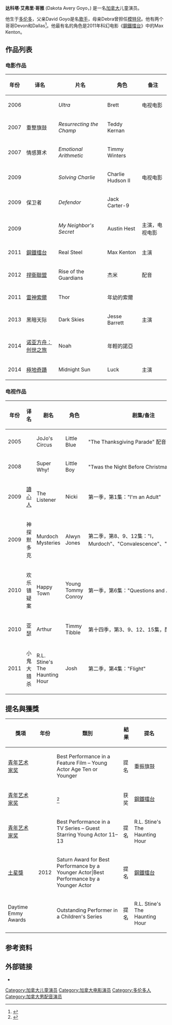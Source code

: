 {{noteTA
|G1=Show
|G2=Movie
|1=zh-tw:哥雅; zh-hk:高尤; zh-cn:高尤;
}}
{{Infobox entertainer
| 類型   = 男演员
| 本名   =  Dakota Avery Goyo
| 英文名   = Dakota Goyo
| caption   = 
| birth_date   = {{birth date and age|1999|8|22}}
| birth_place   = {{CAN}}[[安大略|安大略]][[多伦多|多伦多]]
| occupation   = 演员
| 語言   = 英语 
| 出道日期   = 2004年 
| yearsactive   = 2004至今
| 代表作   =  《[[雷神_(电影)|雷神索爾]]》<br>《[[鋼鐵擂台|鋼鐵擂台]]》<br>《[[捍衛聯盟|捍衛聯盟]]》
| 網站 = http://dakotaaverygoyo.tumblr.com/
| IMDb    = 2023672
}}

'''达科塔·艾弗里·哥雅''' (Dakota Avery Goyo，{{bd|1999年|8月22日||}}) 是一名[[加拿大|加拿大]]儿童演员。

他生于[[多伦多|多伦多]]，父亲David Goyo是名[[歌手|歌手]]，母亲Debra曾担任[[模特兒|模特兒]]。他有两个哥哥Devon和Dallas<ref name="ref1">{{cite news|last=Demara|first=Bruce|coauthors=|title=Dakota Goyo reaches for the stars|pages=|publisher=The Star|date=August 24, 2007|url=http://www.thestar.com/entertainment/article/249364|accessdate=August 25, 2007}}</ref>。他最有名的角色是2011年科幻电影《[[鋼鐵擂台|鋼鐵擂台]]》中的Max Kenton。

== 作品列表 ==
=== 电影作品 ===
{| class="wikitable sortable"
|-
! 年份 !! 译名 !! 片名 !! 角色 !! scope="col" class="unsortable" | 备注
|-
| 2006
|  || ''Ultra'' || Brett || 电视电影
|-
| 2007
| 重整旗鼓 || ''Resurrecting the Champ'' || Teddy Kernan || 
|-
| 2007
| 情感算术 || ''Emotional Arithmetic'' || Timmy Winters || 
|-
| 2009
|  || ''Solving Charlie'' || Charlie Hudson II || 电视电影
|-
| 2009
| 保卫者 || ''Defendor'' || Jack Carter-9 ||
|-
| 2009
|  || ''My Neighbor's Secret'' || Austin Hest || 主演，电视电影
|-
| 2011
| [[鋼鐵擂台|鋼鐵擂台]] || Real Steel || Max Kenton || 主演
|-
| 2012
| [[捍衛聯盟|捍衛聯盟]] || Rise of the Guardians || 杰米 || 配音
|-
| 2011
| [[雷神_(电影)|雷神索爾]] || Thor || 年幼的索爾 ||
|-
| 2013
| 黑暗天际 || Dark Skies || Jesse Barrett || 主演 
|-
| 2014
| [[诺亚方舟：创世之旅|诺亚方舟：创世之旅]] || Noah || 年輕的諾亞 ||  
|-
| 2014 
| [[極地奇蹟|極地奇蹟]] || Midnight Sun || Luck || 主演
|}

=== 电视作品 ===
{| class="wikitable sortable"
|-
! 年份 !! 译名 !! 剧名 !! 角色 !! scope="col" class="unsortable" | 剧集/备注
|-
| 2005 ||  || JoJo's Circus || Little Blue || "The Thanksgiving Parade" 配音
|-
| 2008 ||  || Super Why! || Little Boy || "Twas the Night Before Christmas" 配音
|-
| 2009 || [[讀心人|讀心人]] || The Listener || Nicki || 第一季，第1集："I'm an Adult"
|-
| 2009 || 神探默多克 || Murdoch Mysteries || Alwyn Jones || 第二季，第8、9、12集："I，Murdoch"、"Convalescence"、"Werewolves"
|-
| 2010 || 欢乐镇疑案 || Happy Town || Young Tommy Conroy || 第一季，第6集："Questions and Antlers"
|-
| 2010 || 亚瑟 || Arthur || Timmy Tibble || 第十四季，第3、9、12、15集，配音
|-
| 2011 || 小鬼大猎杀 || R.L. Stine's The Haunting Hour || Josh|| 第二季，第4集："Flight"
|}

==提名與獲獎==
{| class="wikitable sortable"
|-
! 獎項 !! 年份 !! 類別 !! 結果 !! 提名
|-
| [[青年艺术家奖|青年艺术家奖]] || {{link-en|29th Young Artist Awards|29th Young Artist Awards|2008}} || Best Performance in a Feature Film – Young Actor Age Ten or Younger || 提名 || 重振旗鼓
|-
| [[青年艺术家奖|青年艺术家奖]] || {{link-en|33rd Young Artist Awards|33rd Young Artist Awards|2012}} || {{link-en|Best Performance in a Feature Film – Leading Young Actor|Young Artist Award for Best Leading Young Actor in a Feature Film}}<ref name="Young Artist Awards 3">{{cite web|url=http://www.youngartistawards.org/noms33.html|title=33rd Annual Young Artist Awards|accessdate=2012-05-07|work=YoungArtistAwards.org|archive-date=2012-04-04|archive-url=https://web.archive.org/web/20120404162133/http://www.youngartistawards.org/noms33.html|dead-url=no}}</ref> || 获奖 || [[鋼鐵擂台|鋼鐵擂台]]
|-
| [[青年艺术家奖|青年艺术家奖]] || {{link-en|33rd Young Artist Awards|33rd Young Artist Awards|2012}} || Best Performance in a TV Series – Guest Starring Young Actor 11–13 || 提名 || R.L. Stine's The Haunting Hour
|-
| [[土星獎|土星獎]] || 2012 || Saturn Award for Best Performance by a Younger Actor|Best Performance by a Younger Actor || 提名 || [[鋼鐵擂台|鋼鐵擂台]]
|-
| Daytime Emmy Awards || {{link-en|39th Daytime Emmy Awards|39th Daytime Emmy Awards|2012}} || Outstanding Performer in a Children's Series || 提名 || R.L. Stine's The Haunting Hour
|}

== 参考资料 ==
{{Reflist}}

== 外部链接 ==
*{{IMDb name|2023672}}

{{Authority control}}
{{DEFAULTSORT:Goyo, Dakota}}
[[Category:加拿大儿童演员|Category:加拿大儿童演员]]
[[Category:加拿大电影演员|Category:加拿大电影演员]]
[[Category:多伦多人|Category:多伦多人]]
[[Category:加拿大男配音演员|Category:加拿大男配音演员]]